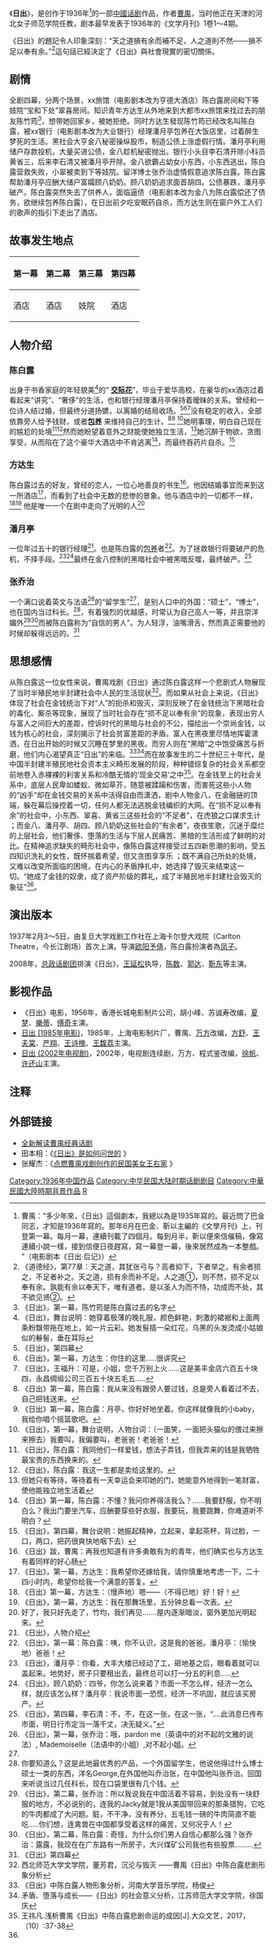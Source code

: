 {{about|剧本||日出 (消歧义)}}
{{Infobox book
| name        = 日出
| image       = 日出首演特刊.jpg
| caption     = 1937年话剧《日出》首演特刊封面
| author      = [[曹禺|曹禺]]
| country     =*{{flag|中华人民共和国}}
| language    = [[汉语|汉语]]
| genre       = [[剧本|剧本]]
| release_date = 1936年
| media_type  = 紙本
<!-- 未知參數 |故事发生地点 = [[妓院|妓院]] [[酒店|酒店]] -->
}}

《'''日出'''》，是创作于1936年<ref>曹禺：“多少年來，《日出》這個劇本，我總以為是1935年寫的。最近問了巴金同志，才知是1936年寫的。那年6月在巴金、靳以主編的《文學月刊》上，刊登第一幕。每月一幕，連續刊載了四個月。每到月半，靳以便來信催稿，像寫連續小說一樣，接到信便日夜趕寫，寫一幕登一幕，後來居然成為一本整戲。 ”（电影剧本《日出·后记》）</ref>的一部[[中國|中國]][[话剧|话剧]]作品，作者[[曹禺|曹禺]]，当时他正在天津的河北女子师范学院任教，剧本最早发表于1936年的《文学月刊》1卷1～4期。

《日出》的題記令人印象深刻：“天之道損有余而補不足，人之道則不然───損不足以奉有余。”<ref>《道德经》，第77章：天之道，其犹张弓与？高者抑下，下者举之，有余者损之，不足者补之。天之道，损有余而补不足。人之道①，则不然，损不足以奉有余。孰能有余以奉天下，唯有道者。是以圣人为而不恃，功成而不处，其不欲见贤②。</ref>這句話已經決定了《日出》與社會現實的密切關係。

== 剧情 ==
全剧四幕，分两个场景，xx旅馆（电影剧本改为亨德大酒店）陈白露房间和下等妓院“宝和下处”翠喜房间。知识青年方达生从外地来到大都市xx旅馆来找过去的朋友陈竹筠<ref>《日出》，第一幕，陈竹筠是陈白露过去的名字</ref>，想带她回家乡，被她拒绝。同时方达生發现陈竹筠已经改名叫陈白露，被xx银行（电影剧本改为大业银行）经理潘月亭包养在大饭店里，过着醉生梦死的生活。黑社会大亨金八秘密操纵股市，制造公债上涨虚假行情。潘月亭利用储户存款投机，大量买进公债，金八趁机秘密抛出。银行小头目李石清开除小科员黄省三，后来李石清又被潘月亭开除。金八欲霸占幼女小东西，小东西逃出，陈白露营救失败，小翠被卖到下等妓院。留洋博士张乔治虚情假意追求陈白露。陈白露帮助潘月亭应酬大储户富孀顾八奶奶。顾八奶奶追求面首胡四。公债暴跌，潘月亭破产。陈白露突然失去了供养人，面临逼债（电影剧本改为金八为陈白露偿还了债务，欲继续包养陈白露），在日出前夕吃安眠药自杀，而方达生则在窗户外工人们的歌声的指引下走出了酒店。
==故事发生地点==
{|class="wikitable sortable"
!第一幕!!第二幕!!第三幕!!第四幕
|-
| 酒店 || 酒店 || 妓院 || 酒店
|}

== 人物介绍 ==
===陈白露===
出身于书香家庭的年轻貌美<ref>《日出》，舞台说明：她穿着极薄的晚礼服，颜色鲜艳，刺激的裙裾和上面两条粉飘带拖在地上，如一片云彩。她发髻插一朵红花，乌黑的头发烫成小姑娘似的鬈髻，垂在耳际</ref>的“ '''[[交际花|交际花]]'''”，毕业于爱华高校，在豪华的xx酒店过着看起来“讲究”、“奢侈”的生活，也和银行经理潘月亭保持着暧昧的关系。曾经和一位诗人结过婚，但最终分道扬镳，以离婚的结局收场。<ref>《日出》，第四幕</ref><ref>《日出》，第一幕，方达生：你住的这里.....很讲究</ref><ref>《日出》，王福升：可是，小姐，您千万别上火......这是美丰金店六百五十块四，永昌绸缎公司三百五十块五毛五.....</ref>没有稳定的收入，全部依靠旁人给予钱财，或者'''[[包养|包养]]''' 来维持自己的生计。<ref>《日出》第一幕，陈白露：我从来没有跟旁人要过钱，总是旁人看着过不去，自己把钱送来。</ref><ref>《日出》第一幕，陈白露：月亭，你好好地坐着。你这样就像我的小baby，我给你唱个摇篮歌吧。</ref> <ref>《日出》，第一幕，舞台说明，人物台词：（一面笑，一面把头猫似的偎过来擦来擦去）我要叫，我偏要叫，老爸爸！老爸爸！</ref>她明事理，明白自己现在的尴尬的处境<ref>《日出》，陈白露：我同他们一样爱钱，想法子弄钱，但我弄来的钱是我牺牲最宝贵的东西换来的。</ref><ref>《日出》，陈白露：我这一生都是卖给这里的。</ref>然而她盼望着意外之财能使她独立生活，<ref>但她只有等待，等待着有一天幸运会来叩她的门，她能意外地得到一笔财富，使他能独立地生活着</ref>她沉醉于物欲，贪图享受，从而陷在了这个豪华大酒店中不肯逃离<ref>《日出》第一幕，陈白露：不懂？我问你养得活我么？......我要舒服，你不明白么？我出门要坐汽车，应酬要穿些好衣服，我要玩，我要跳舞，你难道听不明白？</ref>，而最终吞药片自杀。<ref>《日出》，第四幕，舞台说明：她振起精神，立起来，拿起茶杯，背过脸，一口，两口，把药很爽快地咽下去）</ref>

===方达生===
陈白露过去的好友，曾经的恋人，一位心地善良的书生<ref>《日出》跋，曹禺：再我也知道有许多勇敢有为的青年，他们确实也与方达生有着同样的好心肠</ref>。他因结婚事宜而来到这一所酒店<ref>《日出》，第一幕，方达生：我希望你还嫁给我，请你慎重地考虑一下，二十四小时内，希望你给我一个满意的答复。</ref>，而看到了社会中无数的悲惨的景象。他与酒店中的一切都不一样，<ref>《日出》第一幕，方达生：（慢声地）嗯——（不得已地）好！好！</ref><ref>《日出》，第一幕，方达生：我在那舞场里，五分钟总看一次表。</ref> 他是唯一一个在剧中走向了光明的人<ref>好了，我只好先走了，竹均，我们再见.......屋内逐渐暗淡，窗外更加光明起来。</ref>

===潘月亭===
一位年过五十的银行经理<ref name="#1">《日出》，人物介绍</ref>。也是陈白露的[[包养|包养]]者<ref>《日出》，第一幕：陈白露：咦，你不认识，这是我的爸爸。潘月亭：（愉快地）爸爸！</ref>。为了拯救银行将要破产的危机，不择手段。<ref>《日出》，潘月亭：你看，大丰大楼已经动了工，砸地基之后，眼看着就可以盖起来。地势好，房子只要租出去，最终总可以打一分五的利息.....</ref><ref>《日出》，顾八奶奶：四爷，你怎么说来着？市面一不怎么样，经济一怎么样，就应该怎么样？潘月亭：我说市面一恐慌，经济一不巩固，就应该买房产。</ref>最终在金八控制的黑暗社会中被黑暗反噬，最终破产。<ref>《日出》，第四幕，李石清：不，不，在这一张，在这一张，“....此消息已传布市面，明日行市定当一落千丈，决无疑义。”</ref>
===张乔治===
一个满口说着英文与法语<ref>《日出》，第一幕，张乔治：哦，pardon me（英语中的对不起的文雅的说法）, Mademoiselle（法语中的小姐）,对不起小姐。</ref>的“留学生”<ref name="#1"/>，是别人口中的外国：“硕士”，“博士”，也在国内当过科长。<ref>你要知道么？这是此地最优秀的产品，一个外国留学生，他说他得过什么博士硕士一类的东西，洋名George,在外国他叫乔治张，在中国他叫张乔治。回国来听说当过几任科长，现在口袋里很有几个钱。</ref>，有着强烈的优越感，时常认为自己高人一等，并且崇洋媚外<ref>《日出》，第二幕，张乔治：所以我说我在中国活着不容易，到处没有一块舒服的地方，不必说别的，连我的Jacky就是1我从美国带回来的那条猎狗，它吃的牛肉都成了大问题。脏，不干净，没有养分，五毛钱一磅的牛肉简直不能吃.....你们想，连禽兽在中国都享受着这样的痛苦，又何况乎人！</ref><ref>《日出》，第二幕，陈白露：奇怪，为什么你们男人自信心都那么强？张乔治：露露，我现在在广东路有一所房子，大兴煤矿公司我也有些股票.........</ref>而被陈白露称为“自信的男人”。为人轻浮，油嘴滑舌，然而真正需要他的时候却躲得远远的。<ref>《日出》第四幕</ref>
==思想感情==
从陈白露这一位女性来说，曹禺戏剧《日出》通过陈白露这样一个悲剧式人物展现了当时半殖民地半封建社会中人民的生活现状<ref name="#2">西北师范大学文学院，董芳君，沉沦与毁灭 ——曹禺《日出》中陈白露悲剧形象分析</ref>。而如果从社会上来说，《日出》体现了社会在金钱统治下对“人”的扼杀和毁灭，深刻反映了在金钱统治下黑暗社会的毒化、厮杀等现象，展现了当时社会存在“损不足以奉有余”的现象，表现出穷人与富人之间巨大的差距，控诉时代的黑暗与社会的不公，描绘出一个崇尚金钱，以钱为核心的社会，深刻揭示了社会贫富差距的矛盾。富人在黑夜里尽情地挥霍潇洒，在日出开始的时候又沉睡在梦里的黑夜。而穷人则在“黑暗”之中饱受痛苦与折磨，他们内心渴望真正“日出”的来临。<ref>《日出》中陈白露人物形象分析，河南大学音乐学院，杨俊</ref><ref>矛盾、堕落与成长——《日出》的社会意义分析，江苏师范大学文学院，徐国庆</ref>而在故事发生的二十世纪三十年代，是中国半封建半殖民地社会资本主义畸形发展的阶段，种种错综复杂的社会关系都空前地卷入赤裸裸的利害关系和冷酷无情的‘现金交易’之中<ref>王祎凡.浅析曹禺《日出》中陈白露悲剧命运的成因[J].大众文艺，2017，（10）:37-38</ref>。在金钱至上的社会关系中，底层人民卑如蝼蚁、微如草芥，随意被蹂躏和伤害，而害死这些小人物的“凶手”却在金钱交易的关系中活得自由而潇洒，剧中人物金八，在金融链的顶端，躲在幕后操控着一切，任何人都无法逃脱金钱编织的大网。在“损不足以奉有余”的社会中，小东西、翠喜、黄省三这些社会的“不足者”，在虎狼之口谋求生计 ；而金八、潘月亭、胡四、顾八奶奶这些社会的“有余者”，夜夜笙歌，沉迷于糜烂的上层社会，他们奢侈、堕落的生活与下层人民痛苦、黑暗的生活形成了鲜明的对比。在精神追求缺失的畸形社会中，像陈白露这样接受过五四新思潮的影响，受五四知识洗礼的女性，既怀揣着希望，但又贪图享享乐 ；既不满自己所处的处境，又难以改变所面临的困境，在内心的矛盾挣扎中，她选择了毁灭来结束这一切。“她成了金钱的奴隶，成了资产阶级的葬礼，成了半殖民地半封建社会毁灭的象征”<ref name="#2"/>。

== 演出版本 ==
1937年2月3～5日，由复旦大学戏剧工作社在上海卡尔登大戏院（Carlton Theatre，今长江剧场）首次上演。导演[[欧阳予倩|欧阳予倩]]，陈白露扮演者為[[凤子|凤子]]。

2008年，[[中国人民解放军总政治部话剧团|总政话剧团]]排演《日出》，[[王延松|王延松]]执导，[[陈数|陈数]]、[[郭达|郭达]]、[[靳东|靳东]]等主演。

== 影视作品 ==
*《日出》电影，1956年，香港长城电影制片公司，胡小峰、苏诚寿改编，[[夏梦|夏梦]]、[[樂蒂|樂蒂]]、[[傅奇|傅奇]]主演。
*[[日出_(1985年电影)|日出 (1985年电影)]]，1985年，上海电影制片厂，曹禺、[[万方_(作家)|万方]]改编，[[方舒|方舒]]、[[王夫棠|王夫棠]]、[[严翔|严翔]]、[[王诗槐|王诗槐]]、[[王馥荔|王馥荔]]主演。
*[[日出_(2002年电视剧)|日出 (2002年电视剧)]]，2002年，电视剧连续剧，万方、程式鉴改编，[[徐帆_(演员)|徐帆]]、[[许还山|许还山]]主演。

== 注释 ==
{{Reflist|30em}}

== 外部链接 ==
*[https://web.archive.org/web/20160325013035/http://www.cnhubei.com/ctdsb/ctdsbsgk/ctdsb34/200808/t419685.shtml 全新解读曹禺经典话剧]
*田本相：《[http://www.gmw.cn/02sz/2010-01/01/content_1075749.htm 《日出》是如何问世的] {{Wayback|url=http://www.gmw.cn/02sz/2010-01/01/content_1075749.htm |date=20151231231241 }}》
*张耀杰：《[http://www.infzm.com/content/50438 点燃曹禺戏剧创作的民国美女王右家] {{Wayback|url=http://www.infzm.com/content/50438 |date=20200906124616 }}》

[[Category:1936年中国作品|Category:1936年中国作品]]
[[Category:中华民国大陆时期话剧剧目|Category:中华民国大陆时期话剧剧目]]
[[Category:中華民國大陸時期背景作品|Category:中華民國大陸時期背景作品]]
[[Category:曹禺作品|R]]